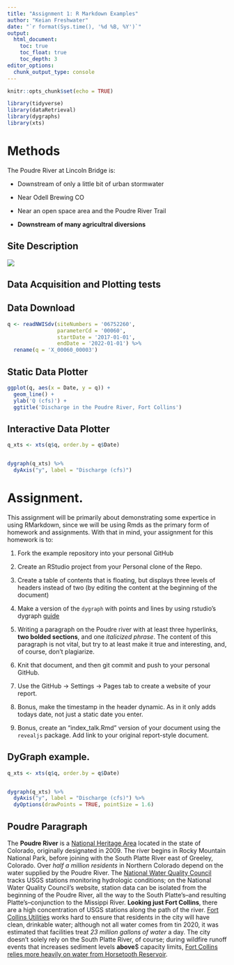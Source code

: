 ```yaml
---
title: "Assignment 1: R Markdown Examples"
author: "Keian Freshwater"
date: "`r format(Sys.time(), '%d %B, %Y')`"
output:
  html_document:
    toc: true
    toc_float: true
    toc_depth: 3
editor_options: 
  chunk_output_type: console
---
```


```r
knitr::opts_chunk$set(echo = TRUE)

library(tidyverse)
library(dataRetrieval)
library(dygraphs)
library(xts)
```


# Methods

The Poudre River at Lincoln Bridge is:

  - Downstream of only a little bit of urban stormwater

  - Near Odell Brewing CO
  
  - Near an open space area and the Poudre River Trail
  
  - **Downstream of many agricultral diversions**


## Site Description

![](https://waterdata.usgs.gov/nwisweb/local/state/co/text/pics/06752260big.jpg)


## Data Acquisition and Plotting tests

## Data Download


```r

q <- readNWISdv(siteNumbers = '06752260',
                parameterCd = '00060',
                startDate = '2017-01-01',
                endDate = '2022-01-01') %>%
  rename(q = 'X_00060_00003')


```



## Static Data Plotter


```r

ggplot(q, aes(x = Date, y = q)) + 
  geom_line() + 
  ylab('Q (cfs)') + 
  ggtitle('Discharge in the Poudre River, Fort Collins')

```


## Interactive Data Plotter


```r

q_xts <- xts(q$q, order.by = q$Date)


dygraph(q_xts) %>%
  dyAxis("y", label = "Discharge (cfs)") 
```



# Assignment. 


This assignment will be primarily about demonstrating some expertice in using
RMarkdown, since we will be using Rmds as the primary form of homework and 
assignments. With that in mind, your assignment for this homework is to:


1) Fork the example repository into your personal GitHub

2) Create an RStudio project from your Personal clone of the Repo. 

3) Create a table of contents that is floating, but displays three levels of
headers instead of two (by editing the content at the beginning of the document)

4) Make a version of the `dygraph` with points and lines by using rstudio's
dygraph [guide](https://rstudio.github.io/dygraphs/)

5) Writing a paragraph on the Poudre river with at least three hyperlinks,
**two bolded sections**, and one *italicized phrase*. The content of this paragraph
is not vital, but try to at least make it true and interesting, and, of course,
don't plagiarize. 

6) Knit that document, and then git commit and push to your personal GitHub.

7) Use the GitHub -> Settings -> Pages tab to create a website of your report.

8) Bonus, make the timestamp in the header dynamic. As in it only adds
todays date, not just a static date you enter. 

9) Bonus, create an "index_talk.Rmd" version of your document using the
`revealjs` package. Add link to your original report-style document. 



## DyGraph example. 

```r

q_xts <- xts(q$q, order.by = q$Date)


dygraph(q_xts) %>%
  dyAxis("y", label = "Discharge (cfs)") %>%
  dyOptions(drawPoints = TRUE, pointSize = 1.6)
```

## Poudre Paragraph

The **Poudre River** is a [National Heritage Area](https://www.nps.gov/places/cache-la-poudre-river-national-heritage-area.htm) located in the state of Colorado, originally designated in 2009. The river begins in Rocky Mountain National Park, before joining with the South Platte River east of Greeley, Colorado. Over *half a million residents* in Northern Colorado depend on the water supplied by the Poudre River. The [National Water Quality Council](https://www.waterqualitydata.us/provider/NWIS/USGS-CO/USGS-06752260/) tracks USGS stations monitoring hydrologic conditions; on the National Water Quality Council's website, station data can be isolated from the beginning of the Poudre River, all the way to the South Platte's--and resulting Platte's--conjunction to the Missippi River. **Looking just Fort Collins**, there are a high concentration of USGS stations along the path of the river. [Fort Collins Utilities](https://www.fcgov.com/utilities/what-we-do/water/water-treatment/) works hard to ensure that residents in the city will have clean, drinkable water; although not all water comes from tin 2020, it was estimated that facilities treat *23 million gallons of water* a day. The city doesn't solely rely on the South Platte River, of course; during wildfire runoff events that increases sediment levels **above**$ capacity limits, [Fort Collins relies more heavily on water from Horsetooth Reservoir](https://www.coloradoan.com/story/news/2021/04/28/fort-collins-water-shortage-watch-due-cameron-peak-fire-impacts/4861897001/).

